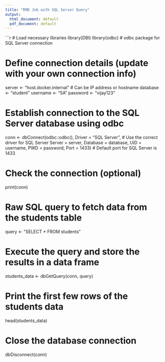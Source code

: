 ```yaml
---
title: "RMD Job with SQL Server Query"
output:
  html_document: default
  pdf_document: default
---
```

  
  ```r
# Load necessary libraries
library(DBI)
library(odbc)  # odbc package for SQL Server connection

# Define connection details (update with your own connection info)
server <- "host.docker.internal"   # Can be IP address or hostname
database <- "student"
username <- "SA"
password <- "vijay123"

# Establish connection to the SQL Server database using odbc
conn <- dbConnect(odbc::odbc(),
                  Driver = "SQL Server",     # Use the correct driver for SQL Server
                  Server = server,
                  Database = database,
                  UID = username,
                  PWD = password,
                  Port = 1433)  # Default port for SQL Server is 1433

# Check the connection (optional)
print(conn)

# Raw SQL query to fetch data from the students table
query <- "SELECT * FROM students"

# Execute the query and store the results in a data frame
students_data <- dbGetQuery(conn, query)

# Print the first few rows of the students data
head(students_data)

# Close the database connection
dbDisconnect(conn)
 
